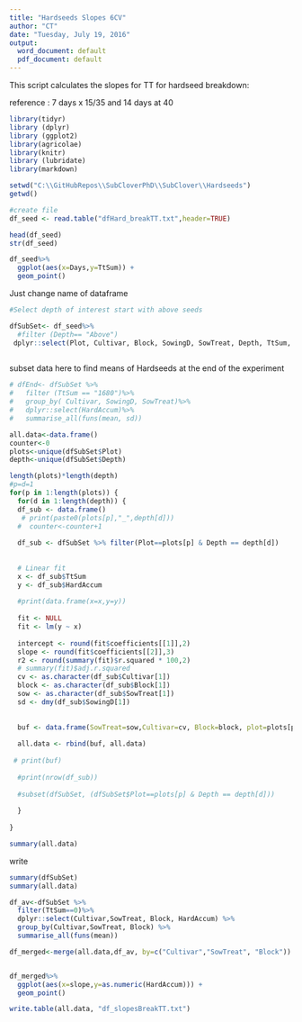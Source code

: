 ```yaml
---
title: "Hardseeds Slopes 6CV"
author: "CT"
date: "Tuesday, July 19, 2016"
output:
  word_document: default
  pdf_document: default
---
```

This script calculates the slopes for TT for hardseed breakdown:


reference : 7 days x 15/35 and 14 days at 40 

```r
library(tidyr)
library (dplyr)
library (ggplot2)
library(agricolae)
library(knitr)
library (lubridate)
library(markdown)

```


```r
setwd("C:\\GitHubRepos\\SubCloverPhD\\SubClover\\Hardseeds")
getwd()

#create file
df_seed <- read.table("dfHard_breakTT.txt",header=TRUE)

head(df_seed)
str(df_seed)
```


```r
df_seed%>%
  ggplot(aes(x=Days,y=TtSum)) +
  geom_point()
```


Just change name of dataframe
```r
#Select depth of interest start with above seeds 

dfSubSet<- df_seed%>%
  #filter (Depth== "Above")
 dplyr::select(Plot, Cultivar, Block, SowingD, SowTreat, Depth, TtSum, HardAccum)
  
```

subset data here to find means of Hardseeds at the end of the experiment 
```r


# dfEnd<- dfSubSet %>%
#   filter (TtSum == "1680")%>%
#   group_by( Cultivar, SowingD, SowTreat)%>%
#   dplyr::select(HardAccum)%>%
#   summarise_all(funs(mean, sd))


```




```r
all.data<-data.frame()
counter<-0
plots<-unique(dfSubSet$Plot)
depth<-unique(dfSubSet$Depth)

length(plots)*length(depth)
#p=d=1
for(p in 1:length(plots)) {
  for(d in 1:length(depth)) {
  df_sub <- data.frame()  
   # print(paste0(plots[p],"_",depth[d]))
  #  counter<-counter+1
    
  df_sub <- dfSubSet %>% filter(Plot==plots[p] & Depth == depth[d])
  
  
  # Linear fit
  x <- df_sub$TtSum
  y <- df_sub$HardAccum
  
  #print(data.frame(x=x,y=y))
  
  fit <- NULL
  fit <- lm(y ~ x)
  
  intercept <- round(fit$coefficients[[1]],2)
  slope <- round(fit$coefficients[[2]],3)
  r2 <- round(summary(fit)$r.squared * 100,2)
  # summary(fit)$adj.r.squared
  cv <- as.character(df_sub$Cultivar[1])
  block <- as.character(df_sub$Block[1])
  sow <- as.character(df_sub$SowTreat[1])
  sd <- dmy(df_sub$SowingD[1])
  
  
  buf <- data.frame(SowTreat=sow,Cultivar=cv, Block=block, plot=plots[p],depth=depth[d], int=intercept, slope=slope, r2=r2, n=nrow(df_sub))
  
  all.data <- rbind(buf, all.data)
  
 # print(buf)
  
  #print(nrow(df_sub))
    
  #subset(dfSubSet, (dfSubSet$Plot==plots[p] & Depth == depth[d]))
    
  }
  
}

summary(all.data)

```
write
```r
summary(dfSubSet)
summary(all.data)

df_av<-dfSubSet %>%
  filter(TtSum==0)%>%
  dplyr::select(Cultivar,SowTreat, Block, HardAccum) %>%
  group_by(Cultivar,SowTreat, Block) %>%
  summarise_all(funs(mean))

df_merged<-merge(all.data,df_av, by=c("Cultivar","SowTreat", "Block"))


df_merged%>%
  ggplot(aes(x=slope,y=as.numeric(HardAccum))) +
  geom_point()

```




```r
write.table(all.data, "df_slopesBreakTT.txt")
```



